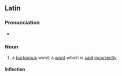 ==Latin==

===Pronunciation===
* {{la-IPA|'vōx barbara}}

===Noun===
{{la-noun|[[vōx]] [[barbara]]|vōcis barbarae|f|third}}

# a [[barbarous]] word; a [[word]] which is [[said]] [[incorrect]]ly

====Inflection====
{{la-decl-multi|vōx/vōc<3> barbar<1>|g=f|title=<3> noun with <1> adjective.}}